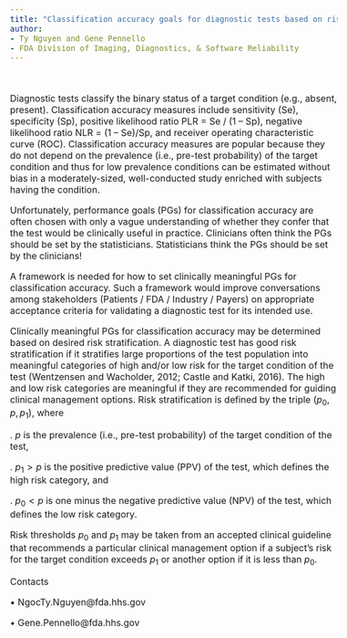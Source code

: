 ```yaml
---
title: "Classification accuracy goals for diagnostic tests based on risk stratification"
author:
- Ty Nguyen and Gene Pennello
- FDA Division of Imaging, Diagnostics, & Software Reliability
---
```

<style type="text/css">
body{
  font-size: 12pt;
#  color: DarkRed;
}
</style>
<br>

Diagnostic tests classify the binary status of a target condition (e.g., absent, present). Classification accuracy measures include sensitivity (Se), specificity (Sp), positive likelihood ratio PLR = Se / (1 – Sp), negative likelihood ratio NLR = (1 – Se)/Sp, and receiver operating characteristic curve (ROC). Classification accuracy measures are popular because they do not depend on the prevalence (i.e., pre-test probability) of the target condition and thus for low prevalence conditions can be estimated without bias in a moderately-sized, well-conducted study enriched with subjects having the condition. 

Unfortunately, performance goals (PGs) for classification accuracy are often chosen with only a vague understanding of whether they confer that the test would be clinically useful in practice. Clinicians often think the PGs should be set by the statisticians. Statisticians think the PGs should be set by the clinicians!

A framework is needed for how to set clinically meaningful PGs for classification accuracy. Such a framework would improve conversations among stakeholders (Patients / FDA / Industry / Payers) on appropriate acceptance criteria for validating a diagnostic test for its intended use. 

Clinically meaningful PGs for classification accuracy may be determined based on desired risk stratification. A diagnostic test has good risk stratification if it stratifies large proportions of the test population into meaningful categories of high and/or low risk for the target condition of the test (Wentzensen and Wacholder, 2012; Castle and Katki, 2016). The high and low risk categories are meaningful if they are recommended for guiding clinical management options. Risk stratification is defined by the triple $(p_0,p,p_1 )$, where 

. $p$ is the prevalence (i.e., pre-test probability) of the target condition of the test, 
	
. $p_1>p$ is the positive predictive value (PPV) of the test, which defines the high risk category, and 
	
. $p_0<p$ is one minus the negative predictive value (NPV) of the test, which defines the low risk category.

Risk thresholds $p_0$ and $p_1$ may be taken from an accepted clinical guideline that recommends a particular clinical management option if a subject’s risk for the target condition exceeds $p_1$ or another option if it is less than $p_0$. 


Contacts

•	NgocTy.Nguyen@fda.hhs.gov

•	Gene.Pennello@fda.hhs.gov







